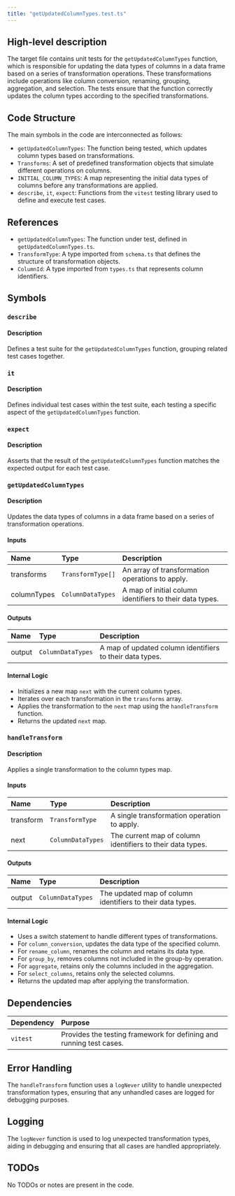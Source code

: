 ```yaml
---
title: "getUpdatedColumnTypes.test.ts"
---
```


## High-level description

The target file contains unit tests for the `getUpdatedColumnTypes` function, which is responsible for updating the data types of columns in a data frame based on a series of transformation operations. These transformations include operations like column conversion, renaming, grouping, aggregation, and selection. The tests ensure that the function correctly updates the column types according to the specified transformations.

## Code Structure

The main symbols in the code are interconnected as follows:
- `getUpdatedColumnTypes`: The function being tested, which updates column types based on transformations.
- `Transforms`: A set of predefined transformation objects that simulate different operations on columns.
- `INITIAL_COLUMN_TYPES`: A map representing the initial data types of columns before any transformations are applied.
- `describe`, `it`, `expect`: Functions from the `vitest` testing library used to define and execute test cases.

## References

- `getUpdatedColumnTypes`: The function under test, defined in `getUpdatedColumnTypes.ts`.
- `TransformType`: A type imported from `schema.ts` that defines the structure of transformation objects.
- `ColumnId`: A type imported from `types.ts` that represents column identifiers.

## Symbols

### `describe`
#### Description
Defines a test suite for the `getUpdatedColumnTypes` function, grouping related test cases together.

### `it`
#### Description
Defines individual test cases within the test suite, each testing a specific aspect of the `getUpdatedColumnTypes` function.

### `expect`
#### Description
Asserts that the result of the `getUpdatedColumnTypes` function matches the expected output for each test case.

### `getUpdatedColumnTypes`
#### Description
Updates the data types of columns in a data frame based on a series of transformation operations.

#### Inputs
| Name | Type | Description |
|:-----|:-----|:------------|
| transforms | `TransformType[]` | An array of transformation operations to apply. |
| columnTypes | `ColumnDataTypes` | A map of initial column identifiers to their data types. |

#### Outputs
| Name | Type | Description |
|:-----|:-----|:------------|
| output | `ColumnDataTypes` | A map of updated column identifiers to their data types. |

#### Internal Logic
- Initializes a new map `next` with the current column types.
- Iterates over each transformation in the `transforms` array.
- Applies the transformation to the `next` map using the `handleTransform` function.
- Returns the updated `next` map.

### `handleTransform`
#### Description
Applies a single transformation to the column types map.

#### Inputs
| Name | Type | Description |
|:-----|:-----|:------------|
| transform | `TransformType` | A single transformation operation to apply. |
| next | `ColumnDataTypes` | The current map of column identifiers to their data types. |

#### Outputs
| Name | Type | Description |
|:-----|:-----|:------------|
| output | `ColumnDataTypes` | The updated map of column identifiers to their data types. |

#### Internal Logic
- Uses a switch statement to handle different types of transformations.
- For `column_conversion`, updates the data type of the specified column.
- For `rename_column`, renames the column and retains its data type.
- For `group_by`, removes columns not included in the group-by operation.
- For `aggregate`, retains only the columns included in the aggregation.
- For `select_columns`, retains only the selected columns.
- Returns the updated map after applying the transformation.

## Dependencies

| Dependency | Purpose |
|:-----------|:--------|
| `vitest` | Provides the testing framework for defining and running test cases. |

## Error Handling

The `handleTransform` function uses a `logNever` utility to handle unexpected transformation types, ensuring that any unhandled cases are logged for debugging purposes.

## Logging

The `logNever` function is used to log unexpected transformation types, aiding in debugging and ensuring that all cases are handled appropriately.

## TODOs

No TODOs or notes are present in the code.